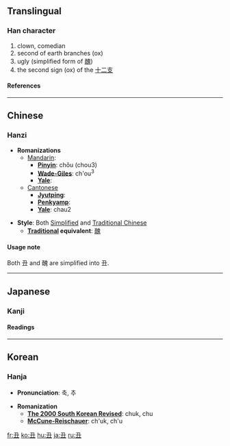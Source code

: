 {{see|醜}}<!-- may be replaced by zh-forms -->

==Translingual==
===Han character===
{{Han char|rad=一|as=03|sn=4|four=1710<sub>5</sub>|canj=弓土 (NG)}}
# clown, comedian
# second of earth branches (ox)
# ugly (simplified form of [[醜]])
# the second sign (ox) of the [[十二支]] <!-- Apparently the Chinese use 牛 instead. -->
====References====
{{Han ref|kx=0077.040|dkj=00023|dj=0154.040|hdz=10012.070|uh=4E11|ud=19985|bh=A4A1|bd=42145}}
----
==Chinese==
===Hanzi===


* '''Romanizations'''
** [[Mandarin]]:
*** '''[[Pinyin]]''': chǒu (chou3)
*** '''[[Wade-Giles]]''': ch'ou<sup>3</sup>
*** '''[[Yale]]''': 
**[[Cantonese]]
***'''[[Jyutping]]''':
***'''[[Penkyamp]]''': 
***'''[[Yale]]''': chau2

* '''Style''': Both [[Simplified Chinese|Simplified]] and [[Traditional Chinese]]
** '''[[Traditional Chinese|Traditional]] equivalent''': [[醜]]

====Usage note====
Both 丑 and 醜 are simplified into 丑.
----
==Japanese==
===Kanji===


{{ja-kanji|grade=|rs=一03}}
====Readings====
{{ja-readings|on=[[ちゅう]] (chū), [[ちゅ]] (chu)|kun=[[うし]] (ushi)}}


----
==Korean==
===Hanja===

* '''Pronunciation''': 축, 추

* '''Romanization'''
** '''[[The 2000 South Korean Revised Romanization|The 2000 South Korean Revised]]''': chuk, chu
** '''[[McCune-Reischauer]]''': ch'uk, ch'u


[[fr:丑]]
[[ko:丑]]
[[hu:丑]]
[[ja:丑]]
[[ru:丑]]